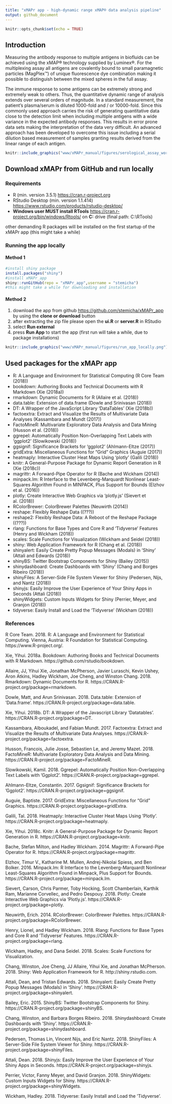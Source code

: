 ```yaml
---
title: "xMAPr app - high-dynamic range xMAP® data analysis pipeline"
output: github_document
---
```


```r
knitr::opts_chunk$set(echo = TRUE)
```


## Introduction

Measuring the antibody response to multiple antigens in biofluids can be achieved using the xMAP® technology supplied by Luminex®. For the multiplexing assay all antigens are covalently bound to small paramagnetic particles (MagPlex™) of unique fluorescence dye combination making it possible to distinguish between the mixed spheres in the full assay.

The immune response to some antigens can be extremely strong and extremely weak to others. Thus, the quantitative dynamic range of analysis extends over several orders of magnitude. In a standard measurement, the patient's plasma/serum is diluted 1000-fold and / or 10000-fold. Since this commonly used approach carries the risk of generating quantitative data close to the detection limit when including multiple antigens with a wide variance in the expected antibody responses. This results in error prone data sets making the interpretation of the data very difficult. An advanced approach has been developed to overcome this issue including a serial dilution based measurement of samples granting results derived from the linear range of each antigen.

```r
knitr::include_graphics("www/xMAPr_manual/figures/serological_assay_workflow.png")
```

## Download xMAPr from GitHub and run locally

### Requirements

- R (min. version 3.5.1) [https://cran.r-project.org](https://cran.r-project.org)
- RStudio Desktop (min. version 1.1.414) [https://www.rstudio.com/products/rstudio-desktop/](https://www.rstudio.com/products/rstudio-desktop/)
- **Windows user MUST install RTools** [https://cran.r-project.org/bin/windows/Rtools/](https://cran.r-project.org/bin/windows/Rtools/) on **C:** drive (final path: C:\\RTools)

other demanding R packages will be installed on the first startup of the xMAPr app (this might take a while)

### Running the app locally

#### Method 1

```r
#install shiny package
install.packages("shiny")
#install xMAPr_app
shiny::runGitHub(repo = "xMAPr_app",username = "stemicha")
#this might take a while for downloading and installation
```


#### Method 2
1. download the app from github [https://github.com/stemicha/xMAPr_app](https://github.com/stemicha/xMAPr_app) by using the **clone or download** button
2. after extracting the zip file please open the **ui.R** or **server.R** in RStudio
3. select **Run external**
4. press **Run App** to start the app (first run will take a while, due to package installations)

```r
knitr::include_graphics("www/xMAPr_manual/figures/run_app_locally.png")
```



## Used packages for the xMAPr app

- R: A Language and Environment for Statistical Computing (R Core Team (2018))
- bookdown: Authoring Books and Technical Documents with R Markdown (Xie (2018a))
- rmarkdown: Dynamic Documents for R (Allaire et al. (2018))
- data.table: Extension of data.frame (Dowle and Srinivasan (2018))
- DT: A Wrapper of the JavaScript Library ‘DataTables’ (Xie (2018b))
- factoextra: Extract and Visualize the Results of Multivariate Data Analyses (Kassambara and Mundt (2017))
- FactoMineR: Multivariate Exploratory Data Analysis and Data Mining (Husson et al. (2018))
- ggrepel: Automatically Position Non-Overlapping Text Labels with ‘ggplot2’ (Slowikowski (2018))
- ggsignif: Significance Brackets for ‘ggplot2’ (Ahlmann-Eltze (2017))
- gridExtra: Miscellaneous Functions for “Grid” Graphics (Auguie (2017))
- heatmaply: Interactive Cluster Heat Maps Using ‘plotly’ (Galili (2018))
- knitr: A General-Purpose Package for Dynamic Report Generation in R (Xie (2018c))
- magrittr: A Forward-Pipe Operator for R (Bache and Wickham (2014))
- minpack.lm: R Interface to the Levenberg-Marquardt Nonlinear Least-Squares Algorithm Found in MINPACK, Plus Support for Bounds (Elzhov et al. (2016))
- plotly: Create Interactive Web Graphics via ‘plotly.js’ (Sievert et al. (2018))
- RColorBrewer: ColorBrewer Palettes (Neuwirth (2014))
- reshape: Flexibly Reshape Data ((???))
- reshape2: Flexibly Reshape Data: A Reboot of the Reshape Package ((???))
- rlang: Functions for Base Types and Core R and ‘Tidyverse’ Features (Henry and Wickham (2018))
- scales: Scale Functions for Visualization (Wickham and Seidel (2018))
- shiny: Web Application Framework for R (Chang et al. (2018))
- shinyalert: Easily Create Pretty Popup Messages (Modals) in ‘Shiny’ (Attali and Edwards (2018))
- shinyBS: Twitter Bootstrap Components for Shiny (Bailey (2015))
- shinydashboard: Create Dashboards with ‘Shiny’ (Chang and Borges Ribeiro (2018))
- shinyFiles: A Server-Side File System Viewer for Shiny (Pedersen, Nijs, and Nantz (2018))
- shinyjs: Easily Improve the User Experience of Your Shiny Apps in Seconds (Attali (2018))
- shinyWidgets: Custom Inputs Widgets for Shiny (Perrier, Meyer, and Granjon (2018))
- tidyverse: Easily Install and Load the ‘Tidyverse’ (Wickham (2018))

### References

R Core Team. 2018. R: A Language and Environment for Statistical Computing. Vienna, Austria: R Foundation for Statistical Computing. https://www.R-project.org/.

Xie, Yihui. 2018a. Bookdown: Authoring Books and Technical Documents with R Markdown. https://github.com/rstudio/bookdown.

Allaire, JJ, Yihui Xie, Jonathan McPherson, Javier Luraschi, Kevin Ushey, Aron Atkins, Hadley Wickham, Joe Cheng, and Winston Chang. 2018. Rmarkdown: Dynamic Documents for R. https://CRAN.R-project.org/package=rmarkdown.

Dowle, Matt, and Arun Srinivasan. 2018. Data.table: Extension of ‘Data.frame‘. https://CRAN.R-project.org/package=data.table.

Xie, Yihui. 2018b. DT: A Wrapper of the Javascript Library ’Datatables’. https://CRAN.R-project.org/package=DT.

Kassambara, Alboukadel, and Fabian Mundt. 2017. Factoextra: Extract and Visualize the Results of Multivariate Data Analyses. https://CRAN.R-project.org/package=factoextra.

Husson, Francois, Julie Josse, Sebastien Le, and Jeremy Mazet. 2018. FactoMineR: Multivariate Exploratory Data Analysis and Data Mining. https://CRAN.R-project.org/package=FactoMineR.

Slowikowski, Kamil. 2018. Ggrepel: Automatically Position Non-Overlapping Text Labels with ’Ggplot2’. https://CRAN.R-project.org/package=ggrepel.

Ahlmann-Eltze, Constantin. 2017. Ggsignif: Significance Brackets for ’Ggplot2’. https://CRAN.R-project.org/package=ggsignif.

Auguie, Baptiste. 2017. GridExtra: Miscellaneous Functions for “Grid” Graphics. https://CRAN.R-project.org/package=gridExtra.

Galili, Tal. 2018. Heatmaply: Interactive Cluster Heat Maps Using ’Plotly’. https://CRAN.R-project.org/package=heatmaply.

Xie, Yihui. 2018c. Knitr: A General-Purpose Package for Dynamic Report Generation in R. https://CRAN.R-project.org/package=knitr.

Bache, Stefan Milton, and Hadley Wickham. 2014. Magrittr: A Forward-Pipe Operator for R. https://CRAN.R-project.org/package=magrittr.

Elzhov, Timur V., Katharine M. Mullen, Andrej-Nikolai Spiess, and Ben Bolker. 2016. Minpack.lm: R Interface to the Levenberg-Marquardt Nonlinear Least-Squares Algorithm Found in Minpack, Plus Support for Bounds. https://CRAN.R-project.org/package=minpack.lm.

Sievert, Carson, Chris Parmer, Toby Hocking, Scott Chamberlain, Karthik Ram, Marianne Corvellec, and Pedro Despouy. 2018. Plotly: Create Interactive Web Graphics via ’Plotly.js’. https://CRAN.R-project.org/package=plotly.

Neuwirth, Erich. 2014. RColorBrewer: ColorBrewer Palettes. https://CRAN.R-project.org/package=RColorBrewer.

Henry, Lionel, and Hadley Wickham. 2018. Rlang: Functions for Base Types and Core R and ’Tidyverse’ Features. https://CRAN.R-project.org/package=rlang.

Wickham, Hadley, and Dana Seidel. 2018. Scales: Scale Functions for Visualization.

Chang, Winston, Joe Cheng, JJ Allaire, Yihui Xie, and Jonathan McPherson. 2018. Shiny: Web Application Framework for R. http://shiny.rstudio.com.

Attali, Dean, and Tristan Edwards. 2018. Shinyalert: Easily Create Pretty Popup Messages (Modals) in ’Shiny’. https://CRAN.R-project.org/package=shinyalert.

Bailey, Eric. 2015. ShinyBS: Twitter Bootstrap Components for Shiny. https://CRAN.R-project.org/package=shinyBS.

Chang, Winston, and Barbara Borges Ribeiro. 2018. Shinydashboard: Create Dashboards with ’Shiny’. https://CRAN.R-project.org/package=shinydashboard.

Pedersen, Thomas Lin, Vincent Nijs, and Eric Nantz. 2018. ShinyFiles: A Server-Side File System Viewer for Shiny. https://CRAN.R-project.org/package=shinyFiles.

Attali, Dean. 2018. Shinyjs: Easily Improve the User Experience of Your Shiny Apps in Seconds. https://CRAN.R-project.org/package=shinyjs.

Perrier, Victor, Fanny Meyer, and David Granjon. 2018. ShinyWidgets: Custom Inputs Widgets for Shiny. https://CRAN.R-project.org/package=shinyWidgets.

Wickham, Hadley. 2018. Tidyverse: Easily Install and Load the ’Tidyverse’.


